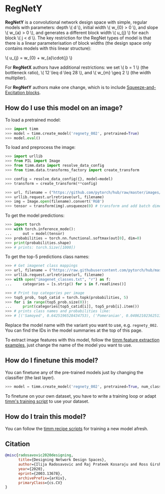 # RegNetY

**RegNetY** is a convolutional network design space with simple, regular models with parameters: depth \\( d \\), initial width \\( w_{0} > 0 \\), and slope \\( w_{a} > 0 \\), and generates a different block width \\( u_{j} \\) for each block \\( j < d \\). The key restriction for the RegNet types of model is that there is a linear parameterisation of block widths (the design space only contains models with this linear structure):

\\( u_{j} = w_{0} + w_{a}\cdot{j} \\)

For **RegNetX** authors have additional restrictions: we set \\( b = 1 \\) (the bottleneck ratio), \\( 12 \leq d \leq 28 \\), and \\( w_{m} \geq 2 \\) (the width multiplier).

For **RegNetY** authors make one change, which is to include [Squeeze-and-Excitation blocks](https://paperswithcode.com/method/squeeze-and-excitation-block).

## How do I use this model on an image?

To load a pretrained model:

```py
>>> import timm
>>> model = timm.create_model('regnety_002', pretrained=True)
>>> model.eval()
```

To load and preprocess the image:

```py
>>> import urllib
>>> from PIL import Image
>>> from timm.data import resolve_data_config
>>> from timm.data.transforms_factory import create_transform

>>> config = resolve_data_config({}, model=model)
>>> transform = create_transform(**config)

>>> url, filename = ("https://github.com/pytorch/hub/raw/master/images/dog.jpg", "dog.jpg")
>>> urllib.request.urlretrieve(url, filename)
>>> img = Image.open(filename).convert('RGB')
>>> tensor = transform(img).unsqueeze(0) # transform and add batch dimension
```

To get the model predictions:

```py
>>> import torch
>>> with torch.inference_mode():
...     out = model(tensor)
>>> probabilities = torch.nn.functional.softmax(out[0], dim=0)
>>> print(probabilities.shape)
>>> # prints: torch.Size([1000])
```

To get the top-5 predictions class names:

```py
>>> # Get imagenet class mappings
>>> url, filename = ("https://raw.githubusercontent.com/pytorch/hub/master/imagenet_classes.txt", "imagenet_classes.txt")
>>> urllib.request.urlretrieve(url, filename)
>>> with open("imagenet_classes.txt", "r") as f:
...     categories = [s.strip() for s in f.readlines()]

>>> # Print top categories per image
>>> top5_prob, top5_catid = torch.topk(probabilities, 5)
>>> for i in range(top5_prob.size(0)):
...     print(categories[top5_catid[i]], top5_prob[i].item())
>>> # prints class names and probabilities like:
>>> # [('Samoyed', 0.6425196528434753), ('Pomeranian', 0.04062102362513542), ('keeshond', 0.03186424449086189), ('white wolf', 0.01739676296710968), ('Eskimo dog', 0.011717947199940681)]
```

Replace the model name with the variant you want to use, e.g. `regnety_002`. You can find the IDs in the model summaries at the top of this page.

To extract image features with this model, follow the [timm feature extraction examples](../feature_extraction), just change the name of the model you want to use.

## How do I finetune this model?

You can finetune any of the pre-trained models just by changing the classifier (the last layer).

```py
>>> model = timm.create_model('regnety_002', pretrained=True, num_classes=NUM_FINETUNE_CLASSES)
```
To finetune on your own dataset, you have to write a training loop or adapt [timm's training
script](https://github.com/rwightman/pytorch-image-models/blob/master/train.py) to use your dataset.

## How do I train this model?

You can follow the [timm recipe scripts](../training_script) for training a new model afresh.

## Citation

```BibTeX
@misc{radosavovic2020designing,
      title={Designing Network Design Spaces},
      author={Ilija Radosavovic and Raj Prateek Kosaraju and Ross Girshick and Kaiming He and Piotr Dollár},
      year={2020},
      eprint={2003.13678},
      archivePrefix={arXiv},
      primaryClass={cs.CV}
}
```

<!--
Type: model-index
Collections:
- Name: RegNetY
  Paper:
    Title: Designing Network Design Spaces
    URL: https://paperswithcode.com/paper/designing-network-design-spaces
Models:
- Name: regnety_002
  In Collection: RegNetY
  Metadata:
    FLOPs: 255754236
    Parameters: 3160000
    File Size: 12782926
    Architecture:
    - 1x1 Convolution
    - Batch Normalization
    - Convolution
    - Dense Connections
    - Global Average Pooling
    - Grouped Convolution
    - ReLU
    - Squeeze-and-Excitation Block
    Tasks:
    - Image Classification
    Training Techniques:
    - SGD with Momentum
    - Weight Decay
    Training Data:
    - ImageNet
    Training Resources: 8x NVIDIA V100 GPUs
    ID: regnety_002
    Epochs: 100
    Crop Pct: '0.875'
    Momentum: 0.9
    Batch Size: 1024
    Image Size: '224'
    Weight Decay: 5.0e-05
    Interpolation: bicubic
  Code: https://github.com/rwightman/pytorch-image-models/blob/d8e69206be253892b2956341fea09fdebfaae4e3/timm/models/regnet.py#L409
  Weights: https://github.com/rwightman/pytorch-image-models/releases/download/v0.1-regnet/regnety_002-e68ca334.pth
  Results:
  - Task: Image Classification
    Dataset: ImageNet
    Metrics:
      Top 1 Accuracy: 70.28%
      Top 5 Accuracy: 89.55%
- Name: regnety_004
  In Collection: RegNetY
  Metadata:
    FLOPs: 515664568
    Parameters: 4340000
    File Size: 17542753
    Architecture:
    - 1x1 Convolution
    - Batch Normalization
    - Convolution
    - Dense Connections
    - Global Average Pooling
    - Grouped Convolution
    - ReLU
    - Squeeze-and-Excitation Block
    Tasks:
    - Image Classification
    Training Techniques:
    - SGD with Momentum
    - Weight Decay
    Training Data:
    - ImageNet
    Training Resources: 8x NVIDIA V100 GPUs
    ID: regnety_004
    Epochs: 100
    Crop Pct: '0.875'
    Momentum: 0.9
    Batch Size: 1024
    Image Size: '224'
    Weight Decay: 5.0e-05
    Interpolation: bicubic
  Code: https://github.com/rwightman/pytorch-image-models/blob/d8e69206be253892b2956341fea09fdebfaae4e3/timm/models/regnet.py#L415
  Weights: https://github.com/rwightman/pytorch-image-models/releases/download/v0.1-regnet/regnety_004-0db870e6.pth
  Results:
  - Task: Image Classification
    Dataset: ImageNet
    Metrics:
      Top 1 Accuracy: 74.02%
      Top 5 Accuracy: 91.76%
- Name: regnety_006
  In Collection: RegNetY
  Metadata:
    FLOPs: 771746928
    Parameters: 6060000
    File Size: 24394127
    Architecture:
    - 1x1 Convolution
    - Batch Normalization
    - Convolution
    - Dense Connections
    - Global Average Pooling
    - Grouped Convolution
    - ReLU
    - Squeeze-and-Excitation Block
    Tasks:
    - Image Classification
    Training Techniques:
    - SGD with Momentum
    - Weight Decay
    Training Data:
    - ImageNet
    Training Resources: 8x NVIDIA V100 GPUs
    ID: regnety_006
    Epochs: 100
    Crop Pct: '0.875'
    Momentum: 0.9
    Batch Size: 1024
    Image Size: '224'
    Weight Decay: 5.0e-05
    Interpolation: bicubic
  Code: https://github.com/rwightman/pytorch-image-models/blob/d8e69206be253892b2956341fea09fdebfaae4e3/timm/models/regnet.py#L421
  Weights: https://github.com/rwightman/pytorch-image-models/releases/download/v0.1-regnet/regnety_006-c67e57ec.pth
  Results:
  - Task: Image Classification
    Dataset: ImageNet
    Metrics:
      Top 1 Accuracy: 75.27%
      Top 5 Accuracy: 92.53%
- Name: regnety_008
  In Collection: RegNetY
  Metadata:
    FLOPs: 1023448952
    Parameters: 6260000
    File Size: 25223268
    Architecture:
    - 1x1 Convolution
    - Batch Normalization
    - Convolution
    - Dense Connections
    - Global Average Pooling
    - Grouped Convolution
    - ReLU
    - Squeeze-and-Excitation Block
    Tasks:
    - Image Classification
    Training Techniques:
    - SGD with Momentum
    - Weight Decay
    Training Data:
    - ImageNet
    Training Resources: 8x NVIDIA V100 GPUs
    ID: regnety_008
    Epochs: 100
    Crop Pct: '0.875'
    Momentum: 0.9
    Batch Size: 1024
    Image Size: '224'
    Weight Decay: 5.0e-05
    Interpolation: bicubic
  Code: https://github.com/rwightman/pytorch-image-models/blob/d8e69206be253892b2956341fea09fdebfaae4e3/timm/models/regnet.py#L427
  Weights: https://github.com/rwightman/pytorch-image-models/releases/download/v0.1-regnet/regnety_008-dc900dbe.pth
  Results:
  - Task: Image Classification
    Dataset: ImageNet
    Metrics:
      Top 1 Accuracy: 76.32%
      Top 5 Accuracy: 93.07%
- Name: regnety_016
  In Collection: RegNetY
  Metadata:
    FLOPs: 2070895094
    Parameters: 11200000
    File Size: 45115589
    Architecture:
    - 1x1 Convolution
    - Batch Normalization
    - Convolution
    - Dense Connections
    - Global Average Pooling
    - Grouped Convolution
    - ReLU
    - Squeeze-and-Excitation Block
    Tasks:
    - Image Classification
    Training Techniques:
    - SGD with Momentum
    - Weight Decay
    Training Data:
    - ImageNet
    Training Resources: 8x NVIDIA V100 GPUs
    ID: regnety_016
    Epochs: 100
    Crop Pct: '0.875'
    Momentum: 0.9
    Batch Size: 1024
    Image Size: '224'
    Weight Decay: 5.0e-05
    Interpolation: bicubic
  Code: https://github.com/rwightman/pytorch-image-models/blob/d8e69206be253892b2956341fea09fdebfaae4e3/timm/models/regnet.py#L433
  Weights: https://github.com/rwightman/pytorch-image-models/releases/download/v0.1-regnet/regnety_016-54367f74.pth
  Results:
  - Task: Image Classification
    Dataset: ImageNet
    Metrics:
      Top 1 Accuracy: 77.87%
      Top 5 Accuracy: 93.73%
- Name: regnety_032
  In Collection: RegNetY
  Metadata:
    FLOPs: 4081118714
    Parameters: 19440000
    File Size: 78084523
    Architecture:
    - 1x1 Convolution
    - Batch Normalization
    - Convolution
    - Dense Connections
    - Global Average Pooling
    - Grouped Convolution
    - ReLU
    - Squeeze-and-Excitation Block
    Tasks:
    - Image Classification
    Training Techniques:
    - SGD with Momentum
    - Weight Decay
    Training Data:
    - ImageNet
    Training Resources: 8x NVIDIA V100 GPUs
    ID: regnety_032
    Epochs: 100
    Crop Pct: '0.875'
    Momentum: 0.9
    Batch Size: 512
    Image Size: '224'
    Weight Decay: 5.0e-05
    Interpolation: bicubic
  Code: https://github.com/rwightman/pytorch-image-models/blob/d8e69206be253892b2956341fea09fdebfaae4e3/timm/models/regnet.py#L439
  Weights: https://github.com/rwightman/pytorch-image-models/releases/download/v0.1-weights/regnety_032_ra-7f2439f9.pth
  Results:
  - Task: Image Classification
    Dataset: ImageNet
    Metrics:
      Top 1 Accuracy: 82.01%
      Top 5 Accuracy: 95.91%
- Name: regnety_040
  In Collection: RegNetY
  Metadata:
    FLOPs: 5105933432
    Parameters: 20650000
    File Size: 82913909
    Architecture:
    - 1x1 Convolution
    - Batch Normalization
    - Convolution
    - Dense Connections
    - Global Average Pooling
    - Grouped Convolution
    - ReLU
    - Squeeze-and-Excitation Block
    Tasks:
    - Image Classification
    Training Techniques:
    - SGD with Momentum
    - Weight Decay
    Training Data:
    - ImageNet
    Training Resources: 8x NVIDIA V100 GPUs
    ID: regnety_040
    Epochs: 100
    Crop Pct: '0.875'
    Momentum: 0.9
    Batch Size: 512
    Image Size: '224'
    Weight Decay: 5.0e-05
    Interpolation: bicubic
  Code: https://github.com/rwightman/pytorch-image-models/blob/d8e69206be253892b2956341fea09fdebfaae4e3/timm/models/regnet.py#L445
  Weights: https://github.com/rwightman/pytorch-image-models/releases/download/v0.1-regnet/regnety_040-f0d569f9.pth
  Results:
  - Task: Image Classification
    Dataset: ImageNet
    Metrics:
      Top 1 Accuracy: 79.23%
      Top 5 Accuracy: 94.64%
- Name: regnety_064
  In Collection: RegNetY
  Metadata:
    FLOPs: 8167730444
    Parameters: 30580000
    File Size: 122751416
    Architecture:
    - 1x1 Convolution
    - Batch Normalization
    - Convolution
    - Dense Connections
    - Global Average Pooling
    - Grouped Convolution
    - ReLU
    - Squeeze-and-Excitation Block
    Tasks:
    - Image Classification
    Training Techniques:
    - SGD with Momentum
    - Weight Decay
    Training Data:
    - ImageNet
    Training Resources: 8x NVIDIA V100 GPUs
    ID: regnety_064
    Epochs: 100
    Crop Pct: '0.875'
    Momentum: 0.9
    Batch Size: 512
    Image Size: '224'
    Weight Decay: 5.0e-05
    Interpolation: bicubic
  Code: https://github.com/rwightman/pytorch-image-models/blob/d8e69206be253892b2956341fea09fdebfaae4e3/timm/models/regnet.py#L451
  Weights: https://github.com/rwightman/pytorch-image-models/releases/download/v0.1-regnet/regnety_064-0a48325c.pth
  Results:
  - Task: Image Classification
    Dataset: ImageNet
    Metrics:
      Top 1 Accuracy: 79.73%
      Top 5 Accuracy: 94.76%
- Name: regnety_080
  In Collection: RegNetY
  Metadata:
    FLOPs: 10233621420
    Parameters: 39180000
    File Size: 157124671
    Architecture:
    - 1x1 Convolution
    - Batch Normalization
    - Convolution
    - Dense Connections
    - Global Average Pooling
    - Grouped Convolution
    - ReLU
    - Squeeze-and-Excitation Block
    Tasks:
    - Image Classification
    Training Techniques:
    - SGD with Momentum
    - Weight Decay
    Training Data:
    - ImageNet
    Training Resources: 8x NVIDIA V100 GPUs
    ID: regnety_080
    Epochs: 100
    Crop Pct: '0.875'
    Momentum: 0.9
    Batch Size: 512
    Image Size: '224'
    Weight Decay: 5.0e-05
    Interpolation: bicubic
  Code: https://github.com/rwightman/pytorch-image-models/blob/d8e69206be253892b2956341fea09fdebfaae4e3/timm/models/regnet.py#L457
  Weights: https://github.com/rwightman/pytorch-image-models/releases/download/v0.1-regnet/regnety_080-e7f3eb93.pth
  Results:
  - Task: Image Classification
    Dataset: ImageNet
    Metrics:
      Top 1 Accuracy: 79.87%
      Top 5 Accuracy: 94.83%
- Name: regnety_120
  In Collection: RegNetY
  Metadata:
    FLOPs: 15542094856
    Parameters: 51820000
    File Size: 207743949
    Architecture:
    - 1x1 Convolution
    - Batch Normalization
    - Convolution
    - Dense Connections
    - Global Average Pooling
    - Grouped Convolution
    - ReLU
    - Squeeze-and-Excitation Block
    Tasks:
    - Image Classification
    Training Techniques:
    - SGD with Momentum
    - Weight Decay
    Training Data:
    - ImageNet
    Training Resources: 8x NVIDIA V100 GPUs
    ID: regnety_120
    Epochs: 100
    Crop Pct: '0.875'
    Momentum: 0.9
    Batch Size: 512
    Image Size: '224'
    Weight Decay: 5.0e-05
    Interpolation: bicubic
  Code: https://github.com/rwightman/pytorch-image-models/blob/d8e69206be253892b2956341fea09fdebfaae4e3/timm/models/regnet.py#L463
  Weights: https://github.com/rwightman/pytorch-image-models/releases/download/v0.1-regnet/regnety_120-721ba79a.pth
  Results:
  - Task: Image Classification
    Dataset: ImageNet
    Metrics:
      Top 1 Accuracy: 80.38%
      Top 5 Accuracy: 95.12%
- Name: regnety_160
  In Collection: RegNetY
  Metadata:
    FLOPs: 20450196852
    Parameters: 83590000
    File Size: 334916722
    Architecture:
    - 1x1 Convolution
    - Batch Normalization
    - Convolution
    - Dense Connections
    - Global Average Pooling
    - Grouped Convolution
    - ReLU
    - Squeeze-and-Excitation Block
    Tasks:
    - Image Classification
    Training Techniques:
    - SGD with Momentum
    - Weight Decay
    Training Data:
    - ImageNet
    Training Resources: 8x NVIDIA V100 GPUs
    ID: regnety_160
    Epochs: 100
    Crop Pct: '0.875'
    Momentum: 0.9
    Batch Size: 512
    Image Size: '224'
    Weight Decay: 5.0e-05
    Interpolation: bicubic
  Code: https://github.com/rwightman/pytorch-image-models/blob/d8e69206be253892b2956341fea09fdebfaae4e3/timm/models/regnet.py#L469
  Weights: https://github.com/rwightman/pytorch-image-models/releases/download/v0.1-regnet/regnety_160-d64013cd.pth
  Results:
  - Task: Image Classification
    Dataset: ImageNet
    Metrics:
      Top 1 Accuracy: 80.28%
      Top 5 Accuracy: 94.97%
- Name: regnety_320
  In Collection: RegNetY
  Metadata:
    FLOPs: 41492618394
    Parameters: 145050000
    File Size: 580891965
    Architecture:
    - 1x1 Convolution
    - Batch Normalization
    - Convolution
    - Dense Connections
    - Global Average Pooling
    - Grouped Convolution
    - ReLU
    - Squeeze-and-Excitation Block
    Tasks:
    - Image Classification
    Training Techniques:
    - SGD with Momentum
    - Weight Decay
    Training Data:
    - ImageNet
    Training Resources: 8x NVIDIA V100 GPUs
    ID: regnety_320
    Epochs: 100
    Crop Pct: '0.875'
    Momentum: 0.9
    Batch Size: 256
    Image Size: '224'
    Weight Decay: 5.0e-05
    Interpolation: bicubic
  Code: https://github.com/rwightman/pytorch-image-models/blob/d8e69206be253892b2956341fea09fdebfaae4e3/timm/models/regnet.py#L475
  Weights: https://github.com/rwightman/pytorch-image-models/releases/download/v0.1-regnet/regnety_320-ba464b29.pth
  Results:
  - Task: Image Classification
    Dataset: ImageNet
    Metrics:
      Top 1 Accuracy: 80.8%
      Top 5 Accuracy: 95.25%
-->
